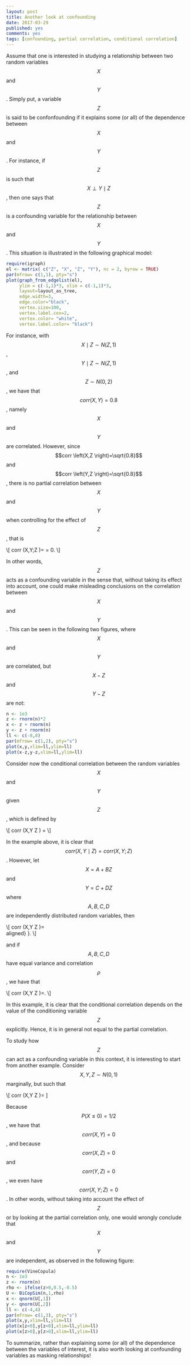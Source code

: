 ```yaml
---
layout: post
title: Another look at confounding
date: 2017-03-29
published: yes
comments: yes
tags: [confounding, partial correlation, conditional correlation]
---
```

Assume that one is interested in studying a relationship between two random 
variables $$X$$ and $$Y$$. Simply put, a variable $$Z$$ is said to be confonfounding 
if it explains some (or all) of the dependence between $$X$$ and $$Y$$. For instance, 
if $$Z$$ is such that $$X \perp Y  \mid Z$$, then one says that $$Z$$ is a confounding 
variable for the relationship between $$X$$ and $$Y$$. This situation is illustrated 
in the following graphical model:

```r
require(igraph)
el <- matrix( c("Z", "X", "Z", "Y"), nc = 2, byrow = TRUE)
par(mfrow= c(1,1), pty="s")
plot(graph_from_edgelist(el), 
     ylim = c(-1,1)*3, xlim = c(-1,1)*3,
     layout=layout_as_tree, 
     edge.width=3,
     edge.color="black",
     vertex.size=100,
     vertex.label.cex=2,
     vertex.color= "white", 
     vertex.label.color= "black")
```

For instance, with $$X \mid Z \sim N(Z,1)$$, $$Y  \mid Z \sim N(Z,1)$$, and 
$$Z \sim N(0,2)$$, we have that $$corr \left(X,Y \right)=0.8$$, namely $$X$$ and $$Y$$ are correlated. 
However, since $$corr \left(X,Z \right)=\sqrt{0.8}$$ and $$corr \left(Y,Z \right)=\sqrt{0.8}$$, there is no partial correlation between $$X$$ and $$Y$$ when controlling for the effect of $$Z$$, that is

\\[
corr \left(X,Y;Z \right)= \frac{corr \left(X,Y \right)-corr \left(X,Z \right)corr \left(Y,Z \right)}{\sqrt{1-corr \left(X,Z \right)^2}\sqrt{1-corr \left(X,Y \right)^2}} = 0.
\\]

In other words, $$Z$$ acts as a confounding variable in the sense that, without taking its effect into account, one could make misleading conclusions on the correlation between $$X$$ and $$Y$$. This can be seen in the following two figures, where $$X$$ and $$Y$$ are correlated, 
but $$X-Z$$ and $$Y-Z$$ are not:

```r
n <- 1e3
z <- rnorm(n)*2
x <- z + rnorm(n)
y <- z + rnorm(n)
ll <- c(-8,8)
par(mfrow= c(1,2), pty="s")
plot(x,y,xlim=ll,ylim=ll)
plot(x-z,y-z,xlim=ll,ylim=ll)
```

Consider now the conditional correlation between the random variables $$X$$ and $$Y$$ given $$Z$$, which is defined by

\\[
corr \left(X,Y \mid Z \right) = 
\frac{E \left[\left\lbrace X-E \left(X \mid Z \right) \right\rbrace \left\lbrace Y-E \left(Y \mid Z \right) \right\rbrace \mid Z \right]}{ \left( E \left[ \left\lbrace X-E \left(X \mid Z \right) \right\rbrace^2 \mid Z \right] E \left[ \left\lbrace Y-E \left(Y \mid Z \right) \right\rbrace^2 \mid Z \right] \right)^{1/2}}
\\]

In the example above, it is clear that $$corr \left(X,Y \mid Z \right) = corr \left(X,Y ; Z \right)$$. However, let $$X =  A + BZ$$ and $$Y =  C + DZ$$ where $$A,B,C,D$$ are independently distributed random variables, then

\\[
    corr \left(X,Y \mid Z \right)=  
    \frac{cov \left(A,C \right) + \left\lbrace cov \left(A,D \right)+cov \left(B,C \right) \right\rbrace Z + cov \left(B,D \right)Z^2}{
    \begin{aligned}
 \Bigg[ &\big\lbrace var \left(A \right) + 2\, cov \left(A,B \right)  Z + var \left(B \right)Z^2\big\rbrace \\\
           & \cdot \big\lbrace var \left(C \right) + 2\, cov \left(C,D \right)  Z + var \left(D \right)Z^2\big\rbrace \Bigg]^{1/2}
\end{aligned}
    }.
\\]

and if $$A,B,C,D$$ have equal variance and correlation $$\rho$$, we have that

\\[
    corr \left(X,Y \mid Z \right)=\frac{\rho \left( 1 + Z \right)^2}{
    \left( 1 + 2\, \rho Z \, + Z^2 \right)}.
\\]

In this example, it is clear that the conditional correlation depends on the value of the conditioning variable $$Z$$ explicitly. Hence, it is in general not equal to the partial correlation.

To study how $$Z$$ can act as a confounding variable in this context, it is interesting to start from 
another example. Consider $$X,Y,Z \sim N(0,1)$$ marginally,
but such that 

\\[
corr \left(X,Y \mid Z \right)= \begin{cases}
-0.5 &\mbox{if } Z \leq 0 \\\
0.5 &\mbox{otherwise}
\end{cases}.
\\]

Because $$P(X \leq 0) = 1/2$$, we have that $$corr \left(X,Y\right) = 0$$, and because $$corr \left(X,Z\right) = 0$$ and $$corr \left(Y,Z\right) = 0$$, we even have $$corr \left(X,Y ; Z\right) = 0$$. In other words,
without taking into account the effect of $$Z$$ or by looking at the partial correlation only, one would wrongly conclude that $$X$$ and $$Y$$ are independent, as observed in the following figure:

```r
require(VineCopula)
n <- 1e3
z <- rnorm(n)
rho <- ifelse(z>0,0.5,-0.5)
U <- BiCopSim(n,1,rho)
x <- qnorm(U[,1])
y <- qnorm(U[,2])
ll <- c(-4,4)
par(mfrow= c(1,3), pty="s")
plot(x,y,xlim=ll,ylim=ll)
plot(x[z<0],y[z<0],xlim=ll,ylim=ll)
plot(x[z>0],y[z>0],xlim=ll,ylim=ll)
```

To summarize, rather than explaining some (or all) of the dependence between the variables of interest, it is also worth looking at confounding variables as masking relationships!